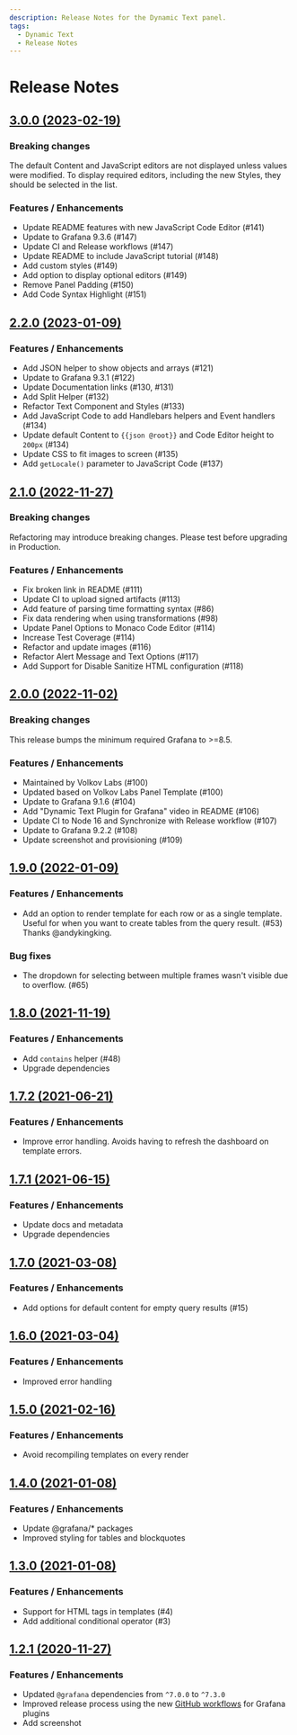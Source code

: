 ```yaml
---
description: Release Notes for the Dynamic Text panel.
tags:
  - Dynamic Text
  - Release Notes
---
```


# Release Notes

## [3.0.0 (2023-02-19)](https://github.com/VolkovLabs/volkovlabs-dynamictext-panel/releases/tag/v3.0.0)

### Breaking changes

The default Content and JavaScript editors are not displayed unless values were modified.
To display required editors, including the new Styles, they should be selected in the list.

### Features / Enhancements

- Update README features with new JavaScript Code Editor (#141)
- Update to Grafana 9.3.6 (#147)
- Update CI and Release workflows (#147)
- Update README to include JavaScript tutorial (#148)
- Add custom styles (#149)
- Add option to display optional editors (#149)
- Remove Panel Padding (#150)
- Add Code Syntax Highlight (#151)

## [2.2.0 (2023-01-09)](https://github.com/VolkovLabs/volkovlabs-dynamictext-panel/releases/tag/v2.2.0)

### Features / Enhancements

- Add JSON helper to show objects and arrays (#121)
- Update to Grafana 9.3.1 (#122)
- Update Documentation links (#130, #131)
- Add Split Helper (#132)
- Refactor Text Component and Styles (#133)
- Add JavaScript Code to add Handlebars helpers and Event handlers (#134)
- Update default Content to `{{json @root}}` and Code Editor height to `200px` (#134)
- Update CSS to fit images to screen (#135)
- Add `getLocale()` parameter to JavaScript Code (#137)

## [2.1.0 (2022-11-27)](https://github.com/VolkovLabs/volkovlabs-dynamictext-panel/releases/tag/v2.1.0)

### Breaking changes

Refactoring may introduce breaking changes. Please test before upgrading in Production.

### Features / Enhancements

- Fix broken link in README (#111)
- Update CI to upload signed artifacts (#113)
- Add feature of parsing time formatting syntax (#86)
- Fix data rendering when using transformations (#98)
- Update Panel Options to Monaco Code Editor (#114)
- Increase Test Coverage (#114)
- Refactor and update images (#116)
- Refactor Alert Message and Text Options (#117)
- Add Support for Disable Sanitize HTML configuration (#118)

## [2.0.0 (2022-11-02)](https://github.com/VolkovLabs/volkovlabs-dynamictext-panel/releases/tag/v2.0.0)

### Breaking changes

This release bumps the minimum required Grafana to >=8.5.

### Features / Enhancements

- Maintained by Volkov Labs (#100)
- Updated based on Volkov Labs Panel Template (#100)
- Update to Grafana 9.1.6 (#104)
- Add "Dynamic Text Plugin for Grafana" video in README (#106)
- Update CI to Node 16 and Synchronize with Release workflow (#107)
- Update to Grafana 9.2.2 (#108)
- Update screenshot and provisioning (#109)

## [1.9.0 (2022-01-09)](https://github.com/VolkovLabs/volkovlabs-dynamictext-panel/releases/tag/v1.9.0)

### Features / Enhancements

- Add an option to render template for each row or as a single template. Useful for when you want to create tables from the query result. (#53) Thanks @andykingking.

### Bug fixes

- The dropdown for selecting between multiple frames wasn't visible due to overflow. (#65)

## [1.8.0 (2021-11-19)](https://github.com/VolkovLabs/volkovlabs-dynamictext-panel/releases/tag/v1.8.0)

### Features / Enhancements

- Add `contains` helper (#48)
- Upgrade dependencies

## [1.7.2 (2021-06-21)](https://github.com/VolkovLabs/volkovlabs-dynamictext-panel/releases/tag/v1.7.2)

### Features / Enhancements

- Improve error handling. Avoids having to refresh the dashboard on template errors.

## [1.7.1 (2021-06-15)](https://github.com/VolkovLabs/volkovlabs-dynamictext-panel/releases/tag/v1.7.1)

### Features / Enhancements

- Update docs and metadata
- Upgrade dependencies

## [1.7.0 (2021-03-08)](https://github.com/VolkovLabs/volkovlabs-dynamictext-panel/releases/tag/v1.7.0)

### Features / Enhancements

- Add options for default content for empty query results (#15)

## [1.6.0 (2021-03-04)](https://github.com/VolkovLabs/volkovlabs-dynamictext-panel/releases/tag/v1.6.0)

### Features / Enhancements

- Improved error handling

## [1.5.0 (2021-02-16)](https://github.com/VolkovLabs/volkovlabs-dynamictext-panel/releases/tag/v1.5.0)

### Features / Enhancements

- Avoid recompiling templates on every render

## [1.4.0 (2021-01-08)](https://github.com/VolkovLabs/volkovlabs-dynamictext-panel/releases/tag/v1.4.0)

### Features / Enhancements

- Update @grafana/\* packages
- Improved styling for tables and blockquotes

## [1.3.0 (2021-01-08)](https://github.com/VolkovLabs/volkovlabs-dynamictext-panel/releases/tag/v1.3.0)

### Features / Enhancements

- Support for HTML tags in templates (#4)
- Add additional conditional operator (#3)

## [1.2.1 (2020-11-27)](https://github.com/VolkovLabs/volkovlabs-dynamictext-panel/releases/tag/v1.2.1)

### Features / Enhancements

- Updated `@grafana` dependencies from `^7.0.0` to `^7.3.0`
- Improved release process using the new [GitHub workflows](https://github.com/grafana/plugin-workflows) for Grafana plugins
- Add screenshot

